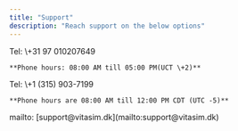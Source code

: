 ```yaml
---
title: "Support"
description: "Reach support on the below options"
---
```


<CardGroup cols="2">
  <Card title="Phone support for EU" icon="user-headset" href="tel:+3197010207649">
    Tel: \+31 97 010207649

    **Phone hours: 08:00 AM till 05:00 PM(UCT \+2)**
  </Card>
  <Card title="Phone support for North America" icon="user-headset" href="Tel:+1 (315) 903-7199">
    Tel: \+1 (315) 903-7199

    **Phone hours are 08:00 AM till 12:00 PM CDT (UTC -5)**
  </Card>
  <Card title="Send e-mail now" icon="credit-card-front" href="mailto:support@vitasim.dk" cta="Send email now">
    mailto: [support@vitasim.dk](mailto:support@vitasim.dk)
  </Card>
</CardGroup>